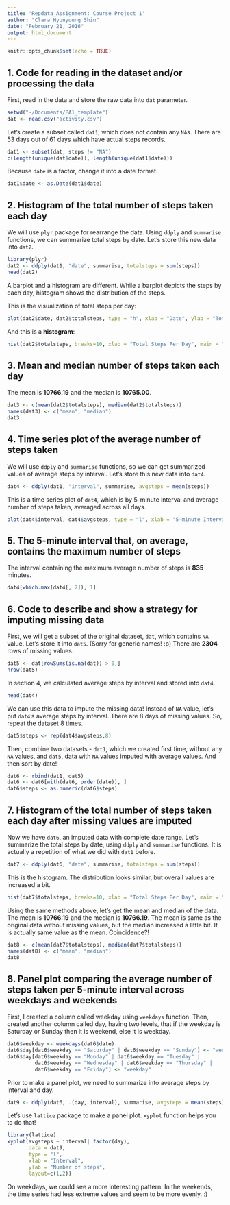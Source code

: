 ```yaml
---
title: 'Repdata_Assignment: Course Project 1'
author: "Clara Hyunyoung Shin"
date: "February 21, 2016"
output: html_document
---
```


```r
knitr::opts_chunk$set(echo = TRUE)
```

## 1. Code for reading in the dataset and/or processing the data

First, read in the data and store the raw data into `dat` parameter.

```r
setwd("~/Documents/PA1_template")
dat <- read.csv("activity.csv")
```

Let's create a subset called `dat1`, which does not contain any `NA`s.
There are 53 days out of 61 days which have actual steps records.
```r
dat1 <- subset(dat, steps != "NA")
c(length(unique(dat$date)), length(unique(dat1$date)))
```

Because `date` is a factor, change it into a date format.
```r
dat1$date <- as.Date(dat1$date)
```


## 2. Histogram of the total number of steps taken each day

We will use `plyr` package for rearrange the data. Using `ddply` and `summarise` functions, we can summarize total steps by date. Let's store this new data into `dat2`. 

```r
library(plyr)
dat2 <- ddply(dat1, "date", summarise, totalsteps = sum(steps))
head(dat2)
```

A barplot and a histogram are different. While a barplot depicts the steps by each day, histogram shows the distribution of the steps. 

This is the visualization of total steps per day:

```r
plot(dat2$date, dat2$totalsteps, type = "h", xlab = "Date", ylab = "Total Number of Steps")
```

And this is a **histogram**:

```r
hist(dat2$totalsteps, breaks=10, xlab = "Total Steps Per Day", main = "Histograms of Total Steps Per Day")
```


## 3. Mean and median number of steps taken each day

The mean is **10766.19** and the median is **10765.00**. 

```r
dat3 <- c(mean(dat2$totalsteps), median(dat2$totalsteps))
names(dat3) <- c("mean", "median")
dat3
```


## 4. Time series plot of the average number of steps taken

We will use `ddply` and `summarise` functions, so we can get summarized values of average steps by interval. Let's store this new data into `dat4`. 

```r
dat4 <- ddply(dat1, "interval", summarise, avgsteps = mean(steps))
```

This is a time series plot of `dat4`, which is by 5-minute interval and average number of steps taken, averaged across all days. 

```r
plot(dat4$interval, dat4$avgsteps, type = "l", xlab = "5-minute Interval", ylab = "Average Number of Steps")
```


## 5. The 5-minute interval that, on average, contains the maximum number of steps

The interval containing the maximum average number of steps is **835** minutes.
```r
dat4[which.max(dat4[, 2]), 1]
```


## 6. Code to describe and show a strategy for imputing missing data

First, we will get a subset of the original dataset, `dat`, which contains `NA` value. Let's store it into `dat5`. (Sorry for generic names! :p) There are **2304** rows of missing values.

```r
dat5 <- dat[rowSums(is.na(dat)) > 0,]
nrow(dat5)
```

In section 4, we calculated average steps by interval and stored into `dat4`.
```r
head(dat4)
```

We can use this data to impute the missing data! Instead of `NA` value, let's put `dat4`'s average steps by interval. There are 8 days of missing values. So, repeat the dataset 8 times.

```r
dat5$steps <- rep(dat4$avgsteps,8)
```

Then, combine two datasets - `dat1`, which we created first time, without any `NA` values, and `dat5`, data with `NA` values imputed with average values. And then sort by date! 

```r
dat6 <- rbind(dat1, dat5)
dat6 <- dat6[with(dat6, order(date)), ]
dat6$steps <- as.numeric(dat6$steps)
```


## 7. Histogram of the total number of steps taken each day after missing values are imputed

Now we have `dat6`, an imputed data with complete date range. Let's summarize the total steps by date, using `ddply` and `summarise` functions. It is actually a repetition of what we did with `dat1` before. 

```r
dat7 <- ddply(dat6, "date", summarise, totalsteps = sum(steps))
```

This is the histogram. The distribution looks similar, but overall values are increased a bit.  

```r
hist(dat7$totalsteps, breaks=10, xlab = "Total Steps Per Day", main = "Histograms of Total Steps Per Day")
```

Using the same methods above, let's get the mean and median of the data. The mean is **10766.19** and the median is **10766.19**. The mean is same as the original data without missing values, but the median increased a little bit. It is actually same value as the mean. Coincidence?! 

```r
dat8 <- c(mean(dat7$totalsteps), median(dat7$totalsteps))
names(dat8) <- c("mean", "median")
dat8
```


## 8. Panel plot comparing the average number of steps taken per 5-minute interval across weekdays and weekends

First, I created a column called weekday using `weekdays` function. Then, created another column called day, having two levels, that if the weekday is Saturday or Sunday then it is weekend, else it is weekday.

```r
dat6$weekday <- weekdays(dat6$date)
dat6$day[dat6$weekday == "Saturday" | dat6$weekday == "Sunday"] <- "weekend"
dat6$day[dat6$weekday == "Monday" | dat6$weekday == "Tuesday" |
         dat6$weekday == "Wednesday" | dat6$weekday == "Thursday" |
         dat6$weekday == "Friday"] <- "weekday"
```


Prior to make a panel plot, we need to summarize into average steps by interval and day.

```r
dat9 <- ddply(dat6, .(day, interval), summarise, avgsteps = mean(steps))
```

Let's use `lattice` package to make a panel plot. `xyplot` function helps you to do that! 

```r
library(lattice)
xyplot(avgsteps ~ interval| factor(day), 
       data = dat9,
       type = "l",
       xlab = "Interval",
       ylab = "Number of steps",
       layout=c(1,2))
```

On weekdays, we could see a more interesting pattern. In the weekends, the time series had less extreme values and seem to be more evenly. :) 
